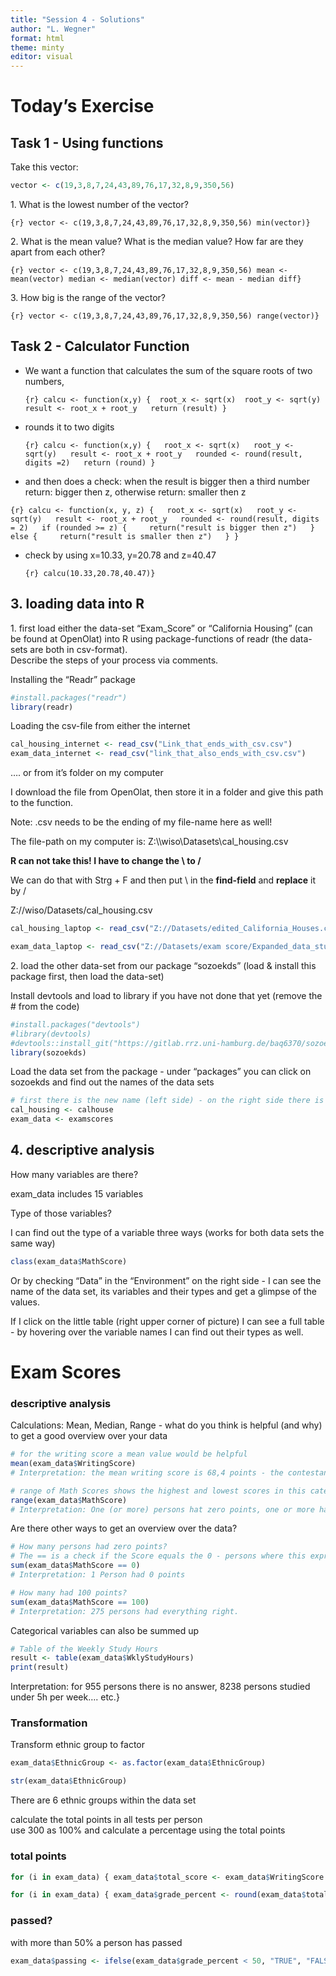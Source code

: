 ---
title: "Session 4 - Solutions"
author: "L. Wegner"
format: html
theme: minty
editor: visual
---

# Today's Exercise

## Task 1 - Using functions

Take this vector:

``` r
vector <- c(19,3,8,7,24,43,89,76,17,32,8,9,350,56)
```

1\. What is the lowest number of the vector?

```{r} vector <- c(19,3,8,7,24,43,89,76,17,32,8,9,350,56) min(vector)}
```

2\. What is the mean value? What is the median value? How far are they apart from each other?

```{r} vector <- c(19,3,8,7,24,43,89,76,17,32,8,9,350,56) mean <- mean(vector) median <- median(vector) diff <- mean - median diff}
```

3\. How big is the range of the vector?

```{r} vector <- c(19,3,8,7,24,43,89,76,17,32,8,9,350,56) range(vector)}
```

## Task 2 - Calculator Function

-   We want a function that calculates the sum of the square roots of two numbers,

    ```{r} calcu <- function(x,y) {  root_x <- sqrt(x)  root_y <- sqrt(y)   result <- root_x + root_y   return (result) }
    ```

-   rounds it to two digits

    ```{r} calcu <- function(x,y) {   root_x <- sqrt(x)   root_y <- sqrt(y)   result <- root_x + root_y   rounded <- round(result, digits =2)   return (round) }
    ```

-   and then does a check: when the result is bigger then a third number return: bigger then z, otherwise return: smaller then z

```{r} calcu <- function(x, y, z) {   root_x <- sqrt(x)   root_y <- sqrt(y)   result <- root_x + root_y   rounded <- round(result, digits = 2)   if (rounded >= z) {     return("result is bigger then z")   } else {     return("result is smaller then z")   } }
```

-   check by using x=10.33, y=20.78 and z=40.47

    ```{r} calcu(10.33,20.78,40.47)}
    ```

## 3. loading data into R

| 1. first load either the data-set "Exam_Score" or "California Housing" (can be found at OpenOlat) into R using package-functions of readr (the data-sets are both in csv-format).
| Describe the steps of your process via comments.

Installing the "Readr" package

``` r
#install.packages("readr")
library(readr)
```

Loading the csv-file from either the internet

``` r
cal_housing_internet <- read_csv("Link_that_ends_with_csv.csv")
exam_data_internet <- read_csv("link_that_also_ends_with_csv.csv")
```

.... or from it's folder on my computer

I download the file from OpenOlat, then store it in a folder and give this path to the function.

::: callout-note
Note: .csv needs to be the ending of my file-name here as well!
:::

::: callout-caution
The file-path on my computer is: Z:\\\\wiso\\Datasets\\cal_housing.csv

**R can not take this! I have to change the \\ to /**

We can do that with Strg + F and then put \\ in the **find-field** and **replace** it by /

Z://wiso/Datasets/cal_housing.csv
:::

``` r
cal_housing_laptop <- read_csv("Z://Datasets/edited_California_Houses.csv")

exam_data_laptop <- read_csv("Z://Datasets/exam score/Expanded_data_studentexams_soz.csv")
```

| 2. load the other data-set from our package "sozoekds" (load & install this package first, then load the data-set)

Install devtools and load to library if you have not done that yet (remove the \# from the code)

```{r}
#install.packages("devtools")
#library(devtools)
#devtools::install_git("https://gitlab.rrz.uni-hamburg.de/baq6370/sozoekds.git")
library(sozoekds)
```

Load the data set from the package - under "packages" you can click on sozoekds and find out the names of the data sets

```{r}
# first there is the new name (left side) - on the right side there is the name of the data set in the package
cal_housing <- calhouse
exam_data <- examscores

```

## 4. descriptive analysis

<div>

| How many variables are there?

</div>

exam_data includes 15 variables

| Type of those variables?

I can find out the type of a variable three ways (works for both data sets the same way)

```{r}
class(exam_data$MathScore)
```

Or by checking "Data" in the "Environment" on the right side - I can see the name of the data set, its variables and their types and get a glimpse of the values.

If I click on the little table (right upper corner of picture) I can see a full table - by hovering over the variable names I can find out their types as well.

# Exam Scores

### descriptive analysis

| Calculations: Mean, Median, Range - what do you think is helpful (and why) to get a good overview over your data

```{r}
# for the writing score a mean value would be helpful
mean(exam_data$WritingScore)
# Interpretation: the mean writing score is 68,4 points - the contestants had on average almost 70% of the writing tasks correct.
```

```{r}
# range of Math Scores shows the highest and lowest scores in this category.
range(exam_data$MathScore)
# Interpretation: One (or more) persons hat zero points, one or more had 100 points

```

| Are there other ways to get an overview over the data?

```{r}
# How many persons had zero points?
# The == is a check if the Score equals the 0 - persons where this expression is true get summed up
sum(exam_data$MathScore == 0)
# Interpretation: 1 Person had 0 points

# How many had 100 points?
sum(exam_data$MathScore == 100)
# Interpretation: 275 persons had everything right.
```

Categorical variables can also be summed up

```{r}
# Table of the Weekly Study Hours 
result <- table(exam_data$WklyStudyHours) 
print(result) 
```

Interpretation: for 955 persons there is no answer, 8238 persons studied under 5h per week.... etc.}

### Transformation

| Transform ethnic group to factor

```{r}
exam_data$EthnicGroup <- as.factor(exam_data$EthnicGroup)

str(exam_data$EthnicGroup)
```

There are 6 ethnic groups within the data set

| calculate the total points in all tests per person
| use 300 as 100% and calculate a percentage using the total points

### total points

```{r}
for (i in exam_data) { exam_data$total_score <- exam_data$WritingScore + exam_data$MathScore + exam_data$ReadingScore }

for (i in exam_data) { exam_data$grade_percent <- round(exam_data$total_score/(300/100), digits = 0) }
```

### passed?

with more than 50% a person has passed

```{r}
exam_data$passing <- ifelse(exam_data$grade_percent < 50, "TRUE", "FALSE")
```
